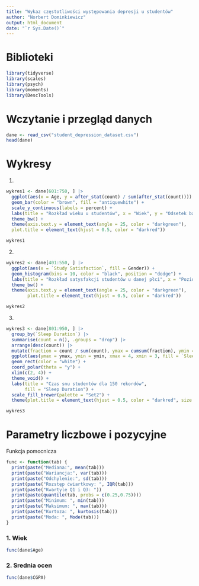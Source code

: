 ---
title: "Wykaz częstotliwości występowania depresji u studentów"
author: "Norbert Dominkiewicz"
output: html_document
date: "`r Sys.Date()`"
---

# Biblioteki

```{r}
library(tidyverse)
library(scales)
library(psych)
library(moments)
library(DescTools)
```


# Wczytanie i przegląd danych
```{r}
dane <- read_csv("student_depression_dataset.csv")
head(dane)
```

# Wykresy

1.

```{r}
wykres1 <- dane[601:750, ] |>
  ggplot(aes(x = Age, y = after_stat(count) / sum(after_stat(count)))) +
  geom_bar(color = "brown", fill = "antiquewhite") +
  scale_y_continuous(labels = percent) +
  labs(title = "Rozkład wieku u studentów", x = "Wiek", y = "Odsetek badanych") +
  theme_bw() +
  theme(axis.text.y = element_text(angle = 25, color = "darkgreen"),
  plot.title = element_text(hjust = 0.5, color = "darkred"))

wykres1
```

2.

```{r}
wykres2 <- dane[401:550, ] |>
  ggplot(aes(x = `Study Satisfaction`, fill = Gender)) +
  geom_histogram(bins = 10, color = "black", position = "dodge") +
  labs(title = "Rozkład satysfakcji studentów u danej płci", x = "Poziom Satysfakcji", y = "Liczebność") +
  theme_bw() +
  theme(axis.text.y = element_text(angle = 25, color = "darkgreen"),
        plot.title = element_text(hjust = 0.5, color = "darkred"))

wykres2
```

3.

```{r}
wykres3 <- dane[801:950, ] |>
  group_by(`Sleep Duration`) |>
  summarise(count = n(), .groups = "drop") |>
  arrange(desc(count)) |>
  mutate(fraction = count / sum(count), ymax = cumsum(fraction), ymin = c(0, head(ymax, n = -1))) |>
  ggplot(aes(ymax = ymax, ymin = ymin, xmax = 4, xmin = 3, fill = `Sleep Duration`)) +
  geom_rect(color = "white") +
  coord_polar(theta = "y") +
  xlim(c(2, 4)) +
  theme_void() +
  labs(title = "Czas snu studentów dla 150 rekordów",
       fill = "Sleep Duration") +
  scale_fill_brewer(palette = "Set2") +
  theme(plot.title = element_text(hjust = 0.5, color = "darkred", size = 14))

wykres3
```

# Parametry liczbowe i pozycyjne

<!-- Funkcja pomocnicza -->
Funkcja pomocnicza

```{r}
func <- function(tab) {
  print(paste("Mediana:", mean(tab)))
  print(paste("Wariancja:", var(tab)))
  print(paste("Odchylenie:", sd(tab)))
  print(paste("Rozstęp ćwiartkowy: ", IQR(tab)))
  print(paste("Kwartyle Q1 i Q3: "))
  print(paste(quantile(tab, probs = c(0.25,0.75))))
  print(paste("Minimum: ", min(tab)))
  print(paste("Maksimum: ", max(tab)))
  print(paste("Kurtoza: ", kurtosis(tab)))
  print(paste("Moda: ", Mode(tab)))
}
```


### 1. Wiek

```{r}
func(dane$Age)
```


### 2. Srednia ocen

```{r}
func(dane$CGPA)
```





